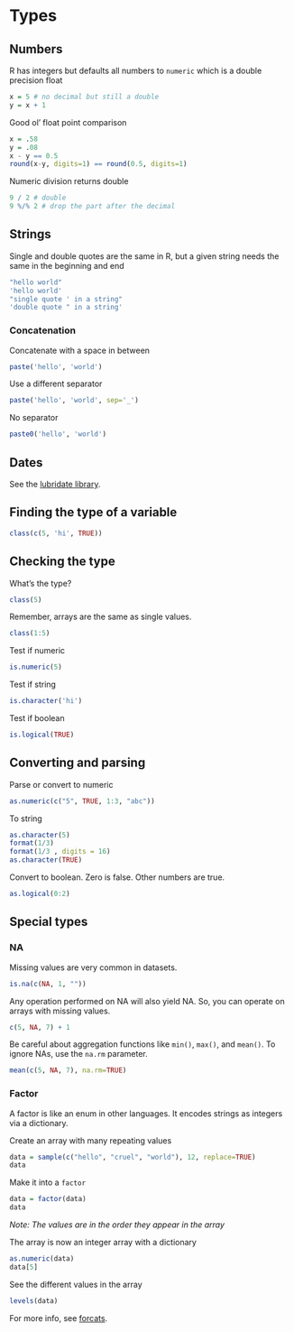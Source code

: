 # Types

## Numbers

R has integers but defaults all numbers to `numeric` which is a double precision float

```r
x = 5 # no decimal but still a double
y = x + 1
```

Good ol' float point comparison

```r
x = .58
y = .08
x - y == 0.5
round(x-y, digits=1) == round(0.5, digits=1)
```

Numeric division returns double

```r
9 / 2 # double
9 %/% 2 # drop the part after the decimal
```

## Strings

Single and double quotes are the same in R, but a given string needs the same in the beginning and end

```r
"hello world"
'hello world'
"single quote ' in a string"
'double quote " in a string'
```

### Concatenation

Concatenate with a space in between

```r
paste('hello', 'world')
```

Use a different separator

```r
paste('hello', 'world', sep='_')
```

No separator

```r
paste0('hello', 'world')
```

## Dates

See the [lubridate library](https://lubridate.tidyverse.org/).

## Finding the type of a variable

```r
class(c(5, 'hi', TRUE))
```

## Checking the type

What's the type?

```r
class(5)
```

Remember, arrays are the same as single values.

```r
class(1:5)
```

Test if numeric

```r
is.numeric(5)
```

Test if string

```r
is.character('hi')
```

Test if boolean

```r
is.logical(TRUE)
```

## Converting and parsing

Parse or convert to numeric

```r
as.numeric(c("5", TRUE, 1:3, "abc"))
```

To string

```r
as.character(5)
format(1/3)
format(1/3 , digits = 16)
as.character(TRUE)
```

Convert to boolean. Zero is false. Other numbers are true.

```r
as.logical(0:2)
```

## Special types

### NA

Missing values are very common in datasets.

```r
is.na(c(NA, 1, ""))
```

Any operation performed on NA will also yield NA. So, you can operate on arrays with missing values.

```r
c(5, NA, 7) + 1
```

Be careful about aggregation functions like `min()`, `max()`, and `mean()`. To ignore NAs, use the `na.rm` parameter.

```r
mean(c(5, NA, 7), na.rm=TRUE)
```

### Factor

A factor is like an enum in other languages. It encodes strings as integers via a dictionary.

Create an array with many repeating values

```r
data = sample(c("hello", "cruel", "world"), 12, replace=TRUE)
data
```

Make it into a `factor`

```r
data = factor(data)
data
```

*Note: The values are in the order they appear in the array*

The array is now an integer array with a dictionary

```r
as.numeric(data)
data[5]
```

See the different values in the array

```r
levels(data)
```

For more info, see [forcats](https://forcats.tidyverse.org/).
